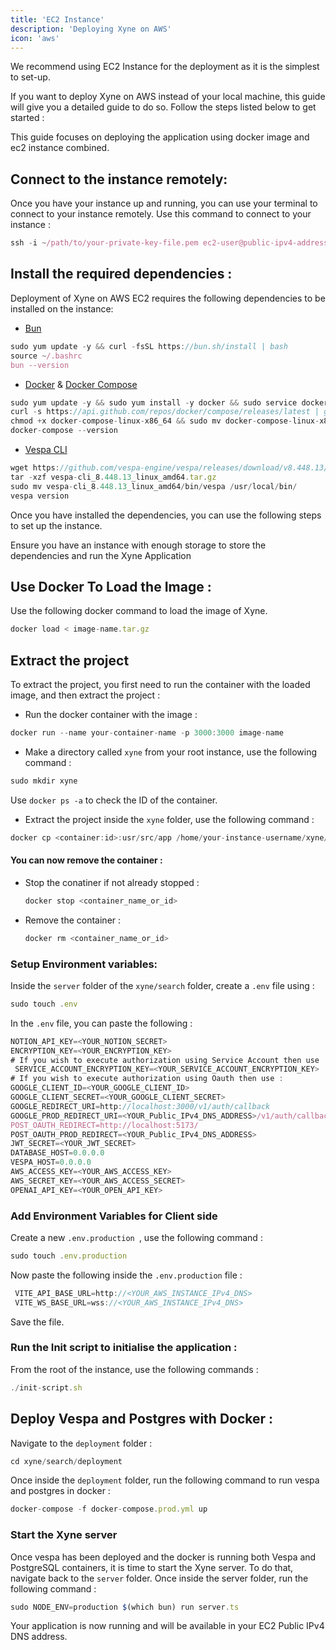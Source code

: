 ```yaml
---
title: 'EC2 Instance'
description: 'Deploying Xyne on AWS'
icon: 'aws'
---
```


<Tip>We recommend using EC2 Instance for the deployment as it is the simplest to set-up.</Tip>

If you want to deploy Xyne on AWS instead of your local machine, this guide will give you a detailed guide to do so.
Follow the steps listed below to get started : 

<Note>This guide focuses on deploying the application using docker image and ec2 instance combined.</Note>

## Connect to the instance remotely: 
Once you have your instance up and running, you can use your terminal to connect to your instance remotely. 
Use this command to connect to your instance : 

```javascript
ssh -i ~/path/to/your-private-key-file.pem ec2-user@public-ipv4-address [or your-instance-username@public-ipv4-address]
```

## Install the required dependencies : 
Deployment of Xyne on AWS EC2 requires the following dependencies to be installed on the instance:

- [Bun](https://bun.sh/docs/installation)
```javascript
sudo yum update -y && curl -fsSL https://bun.sh/install | bash 
source ~/.bashrc
bun --version
```
- [Docker](https://docs.docker.com/engine/install/) & [Docker Compose](https://docs.docker.com/compose/install/)
```javascript
sudo yum update -y && sudo yum install -y docker && sudo service docker start && sudo usermod -a -G docker $USER
curl -s https://api.github.com/repos/docker/compose/releases/latest | grep browser_download_url  | grep docker-compose-linux-x86_64 | cut -d '"' -f 4 | wget -qi -
chmod +x docker-compose-linux-x86_64 && sudo mv docker-compose-linux-x86_64 /usr/local/bin/docker-compose
docker-compose --version
```
- [Vespa CLI](https://docs.vespa.ai/en/build-install-vespa.html)
```javascript
wget https://github.com/vespa-engine/vespa/releases/download/v8.448.13/vespa-cli_8.448.13_linux_amd64.tar.gz [ you can choose a more recent version]
tar -xzf vespa-cli_8.448.13_linux_amd64.tar.gz
sudo mv vespa-cli_8.448.13_linux_amd64/bin/vespa /usr/local/bin/
vespa version
```

Once you have installed the dependencies, you can use the following steps to set up the instance.

<Warning>Ensure you have an instance with enough storage to store the dependencies and run the Xyne Application</Warning>


## Use Docker To Load the Image : 

Use the following docker command to load the image of Xyne.
```javascript
docker load < image-name.tar.gz
```

## Extract the project

To extract the project, you first need to run the container with the loaded image, and then extract the project : 

- Run the docker container with the image :
```javascript
docker run --name your-container-name -p 3000:3000 image-name
```

- Make a directory called ```xyne``` from your root instance, use the following command :
```javascript
sudo mkdir xyne
```

Use ```docker ps -a``` to check the ID of the container.

- Extract the project inside the ```xyne``` folder, use the following command : 
```javascript
docker cp <container:id>:usr/src/app /home/your-instance-username/xyne/search
```
#### You can now remove the container : 

 - Stop the conatiner if not already stopped :
    ```javascript
    docker stop <container_name_or_id>
    ```
 - Remove the container :
    ```javascript
    docker rm <container_name_or_id>
    ```

### Setup Environment variables: 
Inside the ```server``` folder of the ```xyne/search``` folder, create a ```.env``` file using :
```javascript
sudo touch .env
```
In the ```.env``` file, you can paste the following :

```javascript .env file
NOTION_API_KEY=<YOUR_NOTION_SECRET>
ENCRYPTION_KEY=<YOUR_ENCRYPTION_KEY>
# If you wish to execute authorization using Service Account then use :
 SERVICE_ACCOUNT_ENCRYPTION_KEY=<YOUR_SERVICE_ACCOUNT_ENCRYPTION_KEY> 
# If you wish to execute authorization using Oauth then use :   
GOOGLE_CLIENT_ID=<YOUR_GOOGLE_CLIENT_ID>
GOOGLE_CLIENT_SECRET=<YOUR_GOOGLE_CLIENT_SECRET>
GOOGLE_REDIRECT_URI=http://localhost:3000/v1/auth/callback
GOOGLE_PROD_REDIRECT_URI=<YOUR_Public_IPv4_DNS_ADDRESS>/v1/auth/callback
POST_OAUTH_REDIRECT=http://localhost:5173/
POST_OAUTH_PROD_REDIRECT=<YOUR_Public_IPv4_DNS_ADDRESS>
JWT_SECRET=<YOUR_JWT_SECRET>
DATABASE_HOST=0.0.0.0
VESPA_HOST=0.0.0.0
AWS_ACCESS_KEY=<YOUR_AWS_ACCESS_KEY>
AWS_SECRET_KEY=<YOUR_AWS_ACCESS_SECRET>
OPENAI_API_KEY=<YOUR_OPEN_API_KEY>

```

### Add Environment Variables for Client side

Create a new ```.env.production ```, use the following command : 
```javascript
sudo touch .env.production
```
Now paste the following inside the ```.env.production``` file : 

```javascript
 VITE_API_BASE_URL=http://<YOUR_AWS_INSTANCE_IPv4_DNS>
 VITE_WS_BASE_URL=wss://<YOUR_AWS_INSTANCE_IPv4_DNS>
```
Save the file.

### Run the Init script to initialise the application :  

From the root of the instance, use the following commands : 
```javascript
./init-script.sh
```

## Deploy Vespa and Postgres with Docker  :

Navigate to the ```deployment``` folder : 
```javascript 
cd xyne/search/deployment
```
Once inside the ```deployment``` folder, run the following command to run vespa and postgres in docker :
```javascript 
docker-compose -f docker-compose.prod.yml up
```

### Start the Xyne server

Once vespa has been deployed and the docker is running both Vespa and PostgreSQL containers, it is time to start the Xyne server.
To do that, navigate back to the ```server``` folder. Once inside the server folder, run the following command : 

```javascript
sudo NODE_ENV=production $(which bun) run server.ts
```

Your application is now running and will be available in your EC2 Public IPv4 DNS address.


